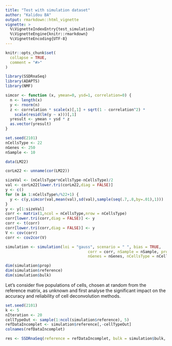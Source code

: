 ```yaml
---
title: "Test with simulation dataset"
author: "Kalidou BA"
output: rmarkdown::html_vignette
vignette: >
  %\VignetteIndexEntry{test_simulation}
  %\VignetteEngine{knitr::rmarkdown}
  %\VignetteEncoding{UTF-8}
---
```


```r
knitr::opts_chunk$set(
  collapse = TRUE,
  comment = "#>"
)
```

```r
library(SSDRnaSeq)
library(ADAPTS)
library(NMF)
```



```r
simcor <- function (x, ymean=0, ysd=1, correlation=0) {
  n <- length(x)
  y <- rnorm(n)
  z <- correlation * scale(x)[,1] + sqrt(1 - correlation^2) * 
    scale(resid(lm(y ~ x)))[,1]
  yresult <- ymean + ysd * z
  as.vector(yresult)
}
```


```r
set.seed(2101)
nCellsType <- 22
nGenes <- 250
nSample <- 10
```


```r
data(LM22)

corLm22 <- unname(cor(LM22))

sizeVal <- (nCellsType*nCellsType-nCellsType)/2
val <- corLm22[lower.tri(corLm22,diag = FALSE)]
y <- c()
for (m in 1:nCellsType%/%22+1) {
  y <- c(y,simcor(val,mean(val),sd(val),sample(seq(.7,.8,by=.01),1)))
}
y <- y[1:sizeVal]
corr <- matrix(1,ncol = nCellsType,nrow = nCellsType)
corr[lower.tri(corr,diag = FALSE)] <- y
corr <- t(corr)
corr[lower.tri(corr,diag = FALSE)] <- y
V <- cov(corr)
corr <- cov2cor(V)
```



```r
simulation <- simulation(loi = "gauss", scenario = " ", bias = TRUE, 
                                    corr = corr, nSample = nSample, prop = NULL, 
                                    nGenes = nGenes, nCellsType = nCellsType)

dim(simulation$prop)
dim(simulation$reference)
dim(simulation$bulk)
```

Let's consider five populations of cells, chosen at random from the reference matrix, as unknown and first analyse the significant impact on the accuracy and reliability of cell deconvolution methods.

```r
set.seed(2101)
k <- 5
nIteration <- 20
cellTypeOut <- sample(1:ncol(simulation$reference), 5)
refDataIncomplet <- simulation$reference[,-cellTypeOut]
colnames(refDataIncomplet)

res <- SSDRnaSeq(reference = refDataIncomplet, bulk = simulation$bulk, k_folds = 5, nIteration = 5,methodDeconv ="DCQ")
```






